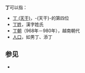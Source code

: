 {{Wiktionary|丁}}
'''丁'''可以指：
*[[丁_(天干)|丁 (天干)]]，-{天干}-的第四位
*[[丁姓|丁姓]]，漢字姓氏
*[[丁朝|丁朝]]（968年－980年），越南朝代
*[[人口|人口]]，如男丁、添丁

== 参见 ==
* {{Lookfrom|丁}}

{{Disambig|Cat=一字消歧义|D}}